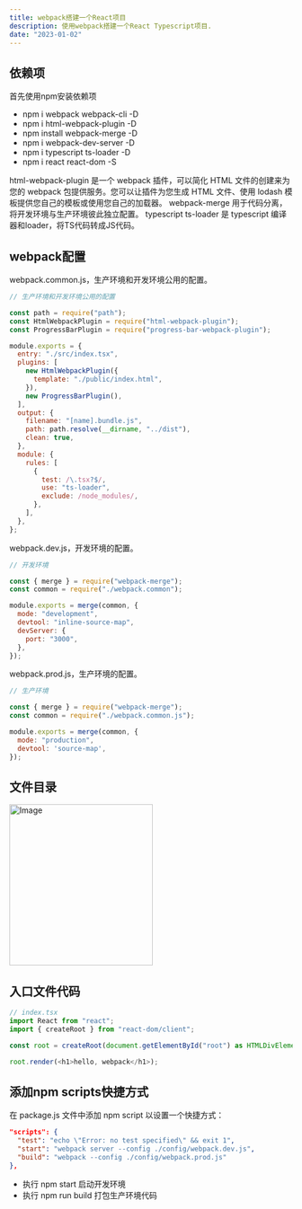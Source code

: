 ```yaml
---
title: webpack搭建一个React项目
description: 使用webpack搭建一个React Typescript项目.
date: "2023-01-02"
---
```


## 依赖项

首先使用npm安装依赖项

- npm i webpack webpack-cli -D
- npm i html-webpack-plugin -D
- npm install webpack-merge -D
- npm i webpack-dev-server -D
- npm i typescript ts-loader -D
- npm i react react-dom -S

html-webpack-plugin 是一个 webpack 插件，可以简化 HTML 文件的创建来为您的 webpack 包提供服务。您可以让插件为您生成 HTML 文件、使用 lodash 模板提供您自己的模板或使用您自己的加载器。
webpack-merge 用于代码分离，将开发环境与生产环境彼此独立配置。
typescript ts-loader 是 typescript 编译器和loader，将TS代码转成JS代码。

## webpack配置

webpack.common.js，生产环境和开发环境公用的配置。


```js
// 生产环境和开发环境公用的配置

const path = require("path");
const HtmlWebpackPlugin = require("html-webpack-plugin");
const ProgressBarPlugin = require("progress-bar-webpack-plugin");

module.exports = {
  entry: "./src/index.tsx",
  plugins: [
    new HtmlWebpackPlugin({
      template: "./public/index.html",
    }),
    new ProgressBarPlugin(),
  ],
  output: {
    filename: "[name].bundle.js",
    path: path.resolve(__dirname, "../dist"),
    clean: true,
  },
  module: {
    rules: [
      {
        test: /\.tsx?$/,
        use: "ts-loader",
        exclude: /node_modules/,
      },
    ],
  },
};
```

webpack.dev.js，开发环境的配置。

```js
// 开发环境

const { merge } = require("webpack-merge");
const common = require("./webpack.common");

module.exports = merge(common, {
  mode: "development",
  devtool: "inline-source-map",
  devServer: {
    port: "3000",
  },
});
```

webpack.prod.js，生产环境的配置。

```js
// 生产环境

const { merge } = require("webpack-merge");
const common = require("./webpack.common.js");

module.exports = merge(common, {
  mode: "production",
  devtool: 'source-map',
});
```

## 文件目录

<Image src="/webpack.png" width="255" height="287" alt="Image" />

## 入口文件代码

```js
// index.tsx
import React from "react";
import { createRoot } from "react-dom/client";

const root = createRoot(document.getElementById("root") as HTMLDivElement);

root.render(<h1>hello, webpack</h1>);

```

## 添加npm scripts快捷方式

在 package.js 文件中添加 npm script 以设置一个快捷方式：

```json
"scripts": {
  "test": "echo \"Error: no test specified\" && exit 1",
  "start": "webpack server --config ./config/webpack.dev.js",
  "build": "webpack --config ./config/webpack.prod.js"
},
```
- 执行 npm start 启动开发环境
- 执行 npm run build 打包生产环境代码
